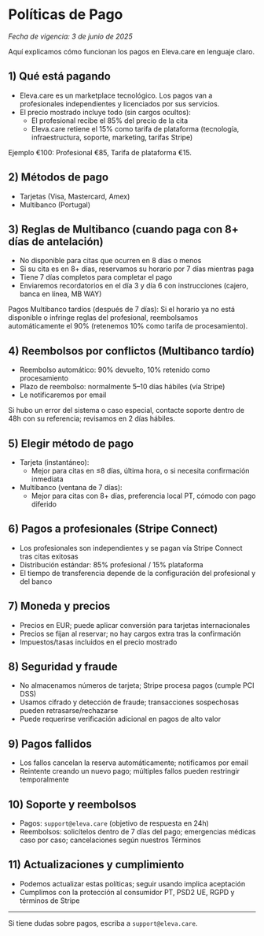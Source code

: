 # Políticas de Pago

_Fecha de vigencia: 3 de junio de 2025_

Aquí explicamos cómo funcionan los pagos en Eleva.care en lenguaje claro.

## 1) Qué está pagando

- Eleva.care es un marketplace tecnológico. Los pagos van a profesionales independientes y licenciados por sus servicios.
- El precio mostrado incluye todo (sin cargos ocultos):
  - El profesional recibe el 85% del precio de la cita
  - Eleva.care retiene el 15% como tarifa de plataforma (tecnología, infraestructura, soporte, marketing, tarifas Stripe)

Ejemplo €100: Profesional €85, Tarifa de plataforma €15.

## 2) Métodos de pago

- Tarjetas (Visa, Mastercard, Amex)
- Multibanco (Portugal)

## 3) Reglas de Multibanco (cuando paga con 8+ días de antelación)

- No disponible para citas que ocurren en 8 días o menos
- Si su cita es en 8+ días, reservamos su horario por 7 días mientras paga
- Tiene 7 días completos para completar el pago
- Enviaremos recordatorios en el día 3 y día 6 con instrucciones (cajero, banca en línea, MB WAY)

Pagos Multibanco tardíos (después de 7 días): Si el horario ya no está disponible o infringe reglas del profesional, reembolsamos automáticamente el 90% (retenemos 10% como tarifa de procesamiento).

## 4) Reembolsos por conflictos (Multibanco tardío)

- Reembolso automático: 90% devuelto, 10% retenido como procesamiento
- Plazo de reembolso: normalmente 5–10 días hábiles (vía Stripe)
- Le notificaremos por email

Si hubo un error del sistema o caso especial, contacte soporte dentro de 48h con su referencia; revisamos en 2 días hábiles.

## 5) Elegir método de pago

- Tarjeta (instantáneo):
  - Mejor para citas en ≤8 días, última hora, o si necesita confirmación inmediata
- Multibanco (ventana de 7 días):
  - Mejor para citas con 8+ días, preferencia local PT, cómodo con pago diferido

## 6) Pagos a profesionales (Stripe Connect)

- Los profesionales son independientes y se pagan vía Stripe Connect tras citas exitosas
- Distribución estándar: 85% profesional / 15% plataforma
- El tiempo de transferencia depende de la configuración del profesional y del banco

## 7) Moneda y precios

- Precios en EUR; puede aplicar conversión para tarjetas internacionales
- Precios se fijan al reservar; no hay cargos extra tras la confirmación
- Impuestos/tasas incluidos en el precio mostrado

## 8) Seguridad y fraude

- No almacenamos números de tarjeta; Stripe procesa pagos (cumple PCI DSS)
- Usamos cifrado y detección de fraude; transacciones sospechosas pueden retrasarse/rechazarse
- Puede requerirse verificación adicional en pagos de alto valor

## 9) Pagos fallidos

- Los fallos cancelan la reserva automáticamente; notificamos por email
- Reintente creando un nuevo pago; múltiples fallos pueden restringir temporalmente

## 10) Soporte y reembolsos

- Pagos: `support@eleva.care` (objetivo de respuesta en 24h)
- Reembolsos: solicítelos dentro de 7 días del pago; emergencias médicas caso por caso; cancelaciones según nuestros Términos

## 11) Actualizaciones y cumplimiento

- Podemos actualizar estas políticas; seguir usando implica aceptación
- Cumplimos con la protección al consumidor PT, PSD2 UE, RGPD y términos de Stripe

---

Si tiene dudas sobre pagos, escriba a `support@eleva.care`.

